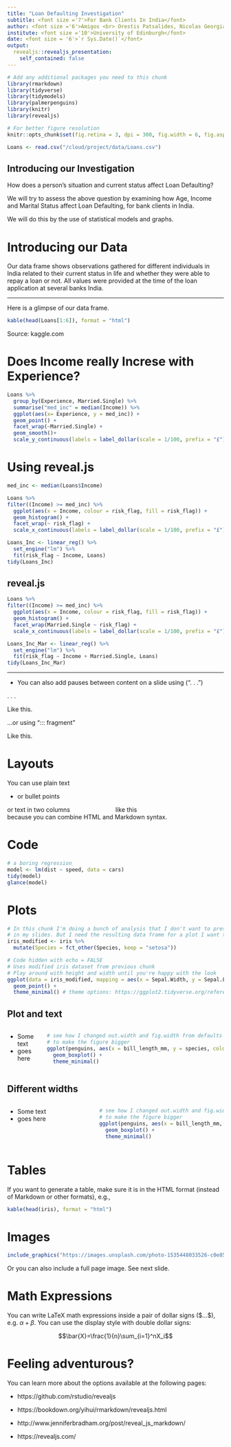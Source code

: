 ```yaml
---
title: "Loan Defaulting Investigation"
subtitle: <font size ='7'>For Bank Clients In India</font>
author: <font size ='6'>Amigos <br> Orestis Patsalides, Nicolas Georgiades and Iskandar Sawalha </font>
institute: <font size ='10'>University of Edinburgh</font>
date: <font size = '6'>`r Sys.Date()`</font>
output:
  revealjs::revealjs_presentation:
    self_contained: false
---
```


```r
# Add any additional packages you need to this chunk
library(rmarkdown)
library(tidyverse)
library(tidymodels)
library(palmerpenguins)
library(knitr)
library(revealjs)
```

```r
# For better figure resolution
knitr::opts_chunk$set(fig.retina = 3, dpi = 300, fig.width = 6, fig.asp = 0.618, out.width = "80%")
```

```r
Loans <- read.csv("/cloud/project/data/Loans.csv")
```

## Introducing our Investigation  {data-background-image="img/s2.png"}


How does a person’s situation and current status affect Loan Defaulting?

We will try to assess the above question by examining how Age, Income and Marital Status affect Loan Defaulting, for bank clients in India.

We will do this by the use of statistical models and graphs.

# Introducing our Data {data-background-image="img/s3.png"}



Our data frame shows observations gathered for different individuals in India
related to their current status in life and whether they were able to
repay a loan or not. All values were provided at the time of the loan application at several banks India.

----

Here is a glimpse of our data frame.

```r
kable(head(Loans[1:6]), format = "html")
```

Source: kaggle.com

# Does Income really Increse with Experience?

```r
Loans %>%
  group_by(Experience, Married.Single) %>%
  summarise("med_inc" = median(Income)) %>%
  ggplot(aes(x= Experience, y = med_inc)) +
  geom_point() +
  facet_wrap(~Married.Single) +
  geom_smooth()+
  scale_y_continuous(labels = label_dollar(scale = 1/100, prefix = "£"))
```


# Using reveal.js

```r
med_inc <- median(Loans$Income)

Loans %>%
filter((Income) >= med_inc) %>%
  ggplot(aes(x = Income, colour = risk_flag, fill = risk_flag)) +
  geom_histogram() +
  facet_wrap(~ risk_flag) +
  scale_x_continuous(labels = label_dollar(scale = 1/100, prefix = "£"))

Loans_Inc <- linear_reg() %>%
  set_engine("lm") %>%
  fit(risk_flag ~ Income, Loans)
tidy(Loans_Inc)
```

## reveal.js

```r
Loans %>%
filter((Income) >= med_inc) %>%
  ggplot(aes(x = Income, colour = risk_flag, fill = risk_flag)) +
  geom_histogram() +
  facet_wrap(Married.Single ~ risk_flag) +
  scale_x_continuous(labels = label_dollar(scale = 1/100, prefix = "£"))

Loans_Inc_Mar <- linear_reg() %>%
  set_engine("lm") %>%
  fit(risk_flag ~ Income + Married.Single, Loans)
tidy(Loans_Inc_Mar)
```


----

- You can also add pauses between content on a slide using (". . .")

. . .

Like this.

...or using "::: fragment"

::: fragment

Like this.

:::

# Layouts

You can use plain text

- or bullet points

<div>
  <div style="float: left; width: 50%;">or text in two columns</div>
  <div style="float: left; width: 50%;">like this</div>
</div>

because you can combine HTML and Markdown syntax.

<p style="font-size: 8pt; position: absolute; bottom: -5em; width: 100%; text-align: center;">*You can also add footnotes</p>

# Code

```r
# a boring regression
model <- lm(dist ~ speed, data = cars)
tidy(model)
glance(model)
```

# Plots

```r
# In this chunk I'm doing a bunch of analysis that I don't want to present 
# in my slides. But I need the resulting data frame for a plot I want to present.
iris_modified <- iris %>%
  mutate(Species = fct_other(Species, keep = "setosa"))
```

```r
# Code hidden with echo = FALSE
# Uses modified iris dataset from previous chunk
# Play around with height and width until you're happy with the look
ggplot(data = iris_modified, mapping = aes(x = Sepal.Width, y = Sepal.Length, color = Species)) +
  geom_point() + 
  theme_minimal() # theme options: https://ggplot2.tidyverse.org/reference/ggtheme.html
```

## Plot and text

::: columns
:::: column
* Some text
* goes here
::::

:::: column
```r
# see how I changed out.width and fig.width from defaults
# to make the figure bigger
ggplot(penguins, aes(x = bill_length_mm, y = species, color = species)) +
  geom_boxplot() +
  theme_minimal()
```
::::
:::

## Different widths

::: columns
:::: {.column width="40%"}
* Some text
* goes here
::::

:::: {.column width="60%"}
```r
# see how I changed out.width and fig.width from defaults
# to make the figure bigger
ggplot(penguins, aes(x = bill_length_mm, y = species, color = species)) +
  geom_boxplot() +
  theme_minimal()
```
::::
:::

# Tables

If you want to generate a table, make sure it is in the HTML format (instead of Markdown or other formats), e.g.,

```r
kable(head(iris), format = "html")
```

# Images

```r
include_graphics("https://images.unsplash.com/photo-1535448033526-c0e85c9e6968?ixlib=rb-1.2.1&ixid=eyJhcHBfaWQiOjEyMDd9&auto=format&fit=crop&w=1650&q=80")
```

Or you can also include a full page image. See next slide.

## {data-background-image="https://images.unsplash.com/photo-1535448033526-c0e85c9e6968?ixlib=rb-1.2.1&ixid=eyJhcHBfaWQiOjEyMDd9&auto=format&fit=crop&w=1650&q=80"}

# Math Expressions

You can write LaTeX math expressions inside a pair of dollar signs (\$...\$), e.g. $\alpha+\beta$. You can use the display style with double dollar signs:

$$\bar{X}=\frac{1}{n}\sum_{i=1}^nX_i$$

# Feeling adventurous?

You can learn more about the options available at the following pages:

- https://github.com/rstudio/revealjs

- https://bookdown.org/yihui/rmarkdown/revealjs.html

- http://www.jenniferbradham.org/post/reveal_js_markdown/

- https://revealjs.com/